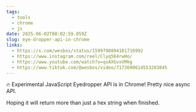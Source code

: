```yaml
---
tags:
  - tools
  - chrome
  - js
date: 2025-06-02T08:02:59.059Z
slug: eye-dropper-api-in-chrome
links:
  - https://x.com/wesbos/status/1599790894101716992
  - https://www.instagram.com/reel/Clyq564rwHo/
  - https://www.youtube.com/watch?v=qsAXGvxVMkg
  - https://www.tiktok.com/@wesbos/video/7173690614553283845
---
```


🔥 Experimental JavaScript Eyedropper API is in Chrome! Pretty nice async API. 

Hoping it will return more than just a hex string when finished.
